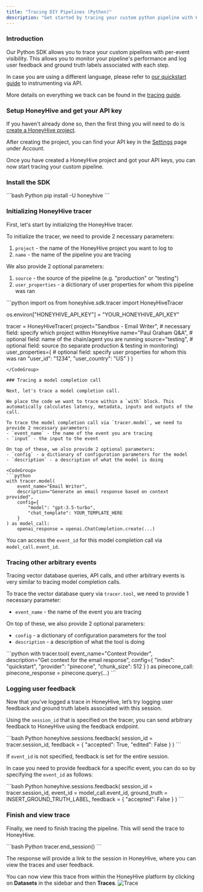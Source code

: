 ```yaml
---
title: "Tracing DIY Pipelines (Python)"
description: "Get started by tracing your custom python pipeline with HoneyHive."
---
```


### Introduction

Our Python SDK allows you to trace your custom pipelines with per-event visibility. This allows you to monitor your pipeline's performance and log user feedback and ground truth labels associated with each step.

In case you are using a different language, please refer to [our quickstart guide](quickstart/session_instrument) to instrumenting via API.

More details on everything we track can be found in the [tracing guide](). 

### Setup HoneyHive and get your API key

If you haven't already done so, then the first thing you will need to do is <a href="/projects#create-a-new-project">create a HoneyHive project</a>.

After creating the project, you can find your API key in the [Settings](https://app.honeyhive.ai/settings/account) page under Account.

Once you have created a HoneyHive project and got your API keys, you can now start tracing your custom pipeline.

### Install the SDK

<CodeGroup>
```bash Python
pip install -U honeyhive
```
</CodeGroup>

### Initializing HoneyHive tracer

First, let's start by initializing the HoneyHive tracer.

To initialize the tracer, we need to provide 2 necessary parameters:
1. `project` - the name of the HoneyHive project you want to log to
2. `name` - the name of the pipeline you are tracing

We also provide 2 optional parameters:
1. `source` - the source of the pipeline (e.g. "production" or "testing")
2. `user_properties` - a dictionary of user properties for whom this pipeline was ran

<CodeGroup>
```python
import os
from honeyhive.sdk.tracer import HoneyHiveTracer

os.environ["HONEYHIVE_API_KEY"] = "YOUR_HONEYHIVE_API_KEY"

tracer = HoneyHiveTracer(
    project="Sandbox - Email Writer",  # necessary field: specify which project within HoneyHive
    name="Paul Graham Q&A",            # optional field: name of the chain/agent you are running
    source="testing",                  # optional field: source (to separate production & testing in monitoring)
    user_properties={                  # optional field: specify user properties for whom this was ran
        "user_id": "1234",
        "user_country": "US"
    }
)
```
</CodeGroup>

### Tracing a model completion call

Next, let's trace a model completion call.

We place the code we want to trace within a `with` block. This automatically calculates latency, metadata, inputs and outputs of the call.

To trace the model completion call via `tracer.model`, we need to provide 2 necessary parameters:
- `event_name` - the name of the event you are tracing
- `input` - the input to the event

On top of these, we also provide 2 optional parameters:
- `config` - a dictionary of configuration parameters for the model
- `description` - a description of what the model is doing

<CodeGroup>
```python
with tracer.model(
    event_name="Email Writer",
    description="Generate an email response based on context provided",
    config={
        "model": "gpt-3.5-turbo",
        "chat_template": YOUR_TEMPLATE_HERE
    }
) as model_call:
    openai_response = openai.ChatCompletion.create(...)
```
</CodeGroup>

You can access the `event_id` for this model completion call via `model_call.event_id`.

### Tracing other arbitrary events

Tracing vector database queries, API calls, and other arbitrary events is very similar to tracing model completion calls.

To trace the vector database query via `tracer.tool`, we need to provide 1 necessary parameter:
- `event_name` - the name of the event you are tracing

On top of these, we also provide 2 optional parameters:
- `config` - a dictionary of configuration parameters for the tool
- `description` - a description of what the tool is doing

<CodeGroup>
```python
with tracer.tool(
    event_name="Context Provider",
    description="Get context for the email response",
    config={
        "index": "quickstart",
        "provider": "pinecone",
        "chunk_size": 512
    }
) as pinecone_call:
    pinecone_response = pinecone.query(...)
```
</CodeGroup>

### Logging user feedback

Now that you’ve logged a trace in HoneyHive, let’s try logging user feedback and ground truth labels associated with this session.

Using the `session_id` that is specified on the tracer, you can send arbitrary feedback to HoneyHive using the feedback endpoint.

<CodeGroup>
```bash Python
honeyhive.sessions.feedback(
    session_id = tracer.session_id,
    feedback = {
       "accepted": True,
       "edited": False
    }
)
```
</CodeGroup>

If `event_id` is not specified, feedback is set for the entire session. 

In case you need to provide feedback for a specific event, you can do so by specifying the `event_id` as follows:

<CodeGroup>
```bash Python
honeyhive.sessions.feedback(
    session_id = tracer.session_id,
    event_id = model_call.event_id,
    ground_truth = INSERT_GROUND_TRUTH_LABEL,
    feedback = {
       "accepted": False
    }
)
```
</CodeGroup>

### Finish and view trace

Finally, we need to finish tracing the pipeline. This will send the trace to HoneyHive.

<CodeGroup>
```bash Python
tracer.end_session()
```
</CodeGroup>

The response will provide a link to the session in HoneyHive, where you can view the traces and user feedback.

You can now view this trace from within the HoneyHive platform by clicking on **Datasets** in the sidebar and then **Traces**.
![Trace](/images/trace_screenshot.png)